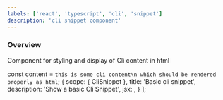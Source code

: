```yaml
---
labels: ['react', 'typescript', 'cli', 'snippet']
description: 'cli snippet component'
---
```


### Overview

Component for styling and display of Cli content in html



const content = `this is some cli content\n which should be rendered properly as html`;
  {
    scope: {
      CliSnippet
    },
    title: 'Basic cli snippet',
    description: 'Show a basic Cli Snippet',
    jsx: <CliSnippet content={content}/>,
  }
];
